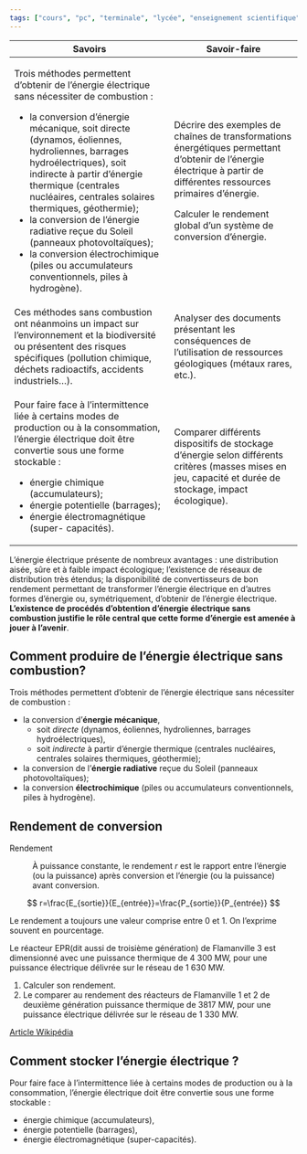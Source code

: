 ```yaml
---
tags: ["cours", "pc", "terminale", "lycée", "enseignement scientifique"]
---
```


::: programme

+---------------------------------------------------+-----------------------------------------+
| Savoirs                                           | Savoir-faire                            |
+===================================================+=========================================+
| Trois méthodes permettent d’obtenir de l’énergie  | Décrire des exemples de chaînes de      |
| électrique sans nécessiter de combustion :        | transformations énergétiques permettant |
|                                                   | d’obtenir de l’énergie électrique à     |
| - la conversion d’énergie mécanique, soit directe | partir de différentes ressources        |
| (dynamos, éoliennes, hydroliennes, barrages       | primaires d’énergie.                    |
| hydroélectriques), soit indirecte à partir        |                                         |
| d’énergie thermique (centrales nucléaires,        | Calculer le rendement global d’un       |
| centrales solaires thermiques, géothermie);       | système de conversion d’énergie.        |
| - la conversion de l’énergie radiative reçue du   |                                         |
| Soleil (panneaux photovoltaïques);                |                                         |
| - la conversion électrochimique (piles ou         |                                         |
| accumulateurs conventionnels, piles à             |                                         |
| hydrogène).                                       |                                         |
+---------------------------------------------------+-----------------------------------------+
| Ces méthodes sans combustion ont néanmoins un     | Analyser des documents présentant les   |
| impact sur l’environnement et la biodiversité ou  | conséquences de l’utilisation de        |
| présentent des risques spécifiques (pollution     | ressources géologiques (métaux rares,   |
| chimique, déchets radioactifs, accidents          | etc.).                                  |
| industriels...).                                  |                                         |
+---------------------------------------------------+-----------------------------------------+
| Pour faire face à l’intermittence                 | Comparer différents dispositifs de      |
| liée à certains modes de production ou à la       | stockage d’énergie selon différents     |
| consommation, l’énergie électrique doit être      | critères (masses mises en jeu, capacité |
| convertie sous une forme stockable :              | et durée de stockage, impact            |
|                                                   | écologique).                            |
| - énergie chimique (accumulateurs);               |                                         |
| - énergie potentielle (barrages);                 |                                         |
| - énergie électromagnétique (super- capacités).   |                                         |
+---------------------------------------------------+-----------------------------------------+

:::

::: {.intro layout-ncol=2}

L’énergie électrique présente de nombreux avantages : une distribution aisée, sûre et à faible
impact écologique; l’existence de réseaux de distribution très étendus; la disponibilité de
convertisseurs de bon rendement permettant de transformer l’énergie électrique en d’autres formes
d’énergie ou, symétriquement, d’obtenir de l’énergie électrique. **L’existence de procédés
d’obtention d’énergie électrique sans combustion justifie le rôle central que cette forme d’énergie
est amenée à jouer à l’avenir**.


<wc-wikimage title="Andasol_Guadix_4.jpg" caption="La centrale solaire espagnole d'Andasol est une centrale thermodynamique, elle utilise l'énergie solaire et la stocke afin de produire une énergie propre de façon quasi-continue."></wc-wikimage>

:::

## Comment produire de l'énergie électrique sans combustion?

Trois méthodes permettent d’obtenir de l’énergie électrique sans nécessiter de combustion :  
                                                
- la conversion d’**énergie mécanique**, 
  - soit _directe_ (dynamos, éoliennes, hydroliennes, barrages hydroélectriques), 
  - soit _indirecte_ à partir d’énergie thermique (centrales nucléaires, centrales solaires
    thermiques, géothermie);  
- la conversion de l’**énergie radiative** reçue du Soleil (panneaux photovoltaïques);  
- la conversion **électrochimique** (piles ou accumulateurs conventionnels, piles à hydrogène).

## Rendement de conversion

Rendement

: À puissance constante, le rendement $r$ est le rapport entre l'énergie (ou la puissance) après
conversion et l'énergie (ou la puissance) avant conversion.

$$
r=\frac{E_{sortie}}{E_{entrée}}=\frac{P_{sortie}}{P_{entrée}}
$$

::: prop

Le rendement a toujours une valeur comprise entre 0 et 1. On l'exprime souvent en pourcentage.

:::

::: {.appli .clearfix}

<wc-wikimage class="half right" title="Flamanville-3_2010-07-15.jpg" caption="Chantier du réacteur EPR de Flamanville en 2010. Celui-ci devait être mis en service en 2012, mais n'est toujours pas en service en 2022."></wc-wikimage>

Le réacteur EPR(dit aussi de troisième génération) de Flamanville 3 est dimensionné avec une
puissance thermique de 4 300 MW, pour une puissance électrique délivrée sur le réseau de 1 630 MW.

1. Calculer son rendement.
2. Le comparer au rendement des réacteurs de Flamanville 1 et 2 de deuxième génération puissance
   thermique de 3817 MW, pour une puissance électrique délivrée sur le réseau de 1 330 MW.

[Article Wikipédia](https://fr.wikipedia.org/wiki/Centrale_nucl%C3%A9aire_de_Flamanville#Caract%C3%A9ristiques_des_r%C3%A9acteurs){.cite-source}


:::

## Comment stocker l'énergie électrique ?

Pour faire face à l’intermittence liée à certains modes de production ou à la consommation,
l’énergie électrique doit être convertie sous une forme stockable :  
                                               
- énergie chimique (accumulateurs),
- énergie potentielle (barrages),
- énergie électromagnétique (super-capacités).
